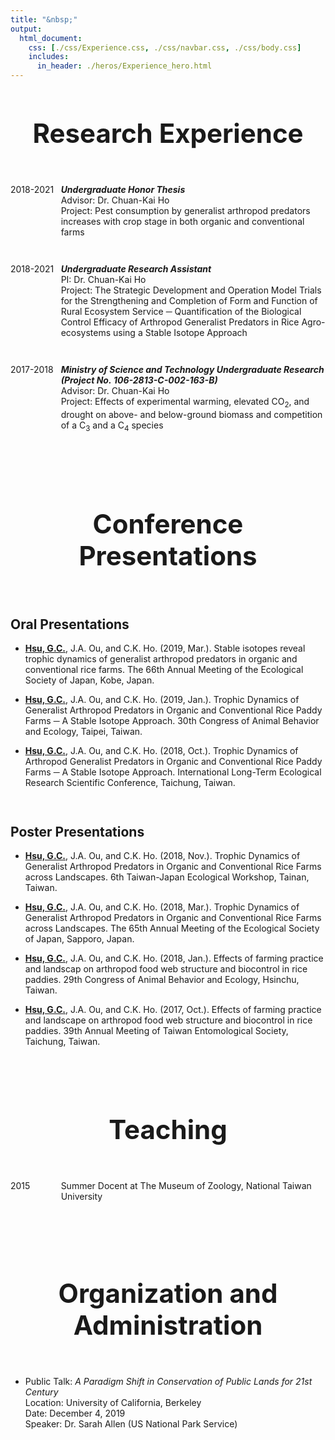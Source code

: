 ```yaml
---
title: "&nbsp;"
output:
  html_document:
    css: [./css/Experience.css, ./css/navbar.css, ./css/body.css]
    includes:
      in_header: ./heros/Experience_hero.html
---
```


<style>
h1 {text-align: center !important; 
    font-weight: bold !important; 
    font-size: 42px !important}
</style>

# Research Experience
<div style="height: 1em;"></div>

<div style="display: flex;">
<div style="width: 16%;">
2018-2021
</div>
<div style="width: 84%;">
<b>_Undergraduate Honor Thesis_</b><br>
Advisor: Dr. Chuan-Kai Ho <br>
Project: Pest consumption by generalist arthropod predators increases with crop stage in both organic and conventional farms <br>
</div>
</div>

<div style="height: 1em;"></div>

<div style="display: flex;">
<div style="width: 16%;">
2018-2021
</div>
<div style="width: 84%;">
<b>_Undergraduate Research Assistant_</b><br>
PI: Dr. Chuan-Kai Ho <br>
Project: The Strategic Development and Operation Model Trials for the   Strengthening and Completion of Form and Function of Rural Ecosystem Service ─ Quantification of the Biological Control Efficacy of Arthropod Generalist Predators in Rice Agro-ecosystems using a Stable Isotope Approach<br>
</div>
</div>

<div style="height: 1em;"></div>

<div style="display: flex;">
<div style="width: 16%;">
2017-2018
</div>
<div style="width: 84%;">
<b>_Ministry of Science and Technology Undergraduate Research (Project No. 106-2813-C-002-163-B)_</b><br>
Advisor: Dr. Chuan-Kai Ho <br>
Project: Effects of experimental warming, elevated CO~2~, and drought on above- and below-ground biomass and competition of a C~3~ and a C~4~ species<br>
</div>
</div>

<br>
<br>

# Conference Presentations
<div style="height: 1em;"></div>

## Oral Presentations
*	<b><u>Hsu, G.C.</u></b>, J.A. Ou, and C.K. Ho. (2019, Mar.). Stable isotopes reveal trophic dynamics of generalist arthropod predators in organic and conventional rice farms. The 66th Annual Meeting of the Ecological Society of Japan, Kobe, Japan.

*	<b><u>Hsu, G.C.</u></b>, J.A. Ou, and C.K. Ho. (2019, Jan.). Trophic Dynamics of Generalist Arthropod Predators in Organic and Conventional Rice Paddy Farms ─ A Stable Isotope Approach. 30th Congress of Animal Behavior and Ecology, Taipei, Taiwan.

*	<b><u>Hsu, G.C.</u></b>, J.A. Ou, and C.K. Ho. (2018, Oct.). Trophic Dynamics of Arthropod Generalist Predators in Organic and Conventional Rice Paddy Farms ─ A Stable Isotope Approach. International Long-Term Ecological Research Scientific Conference, Taichung, Taiwan.

<div style="height: 1em;"></div>

## Poster Presentations
*	<b><u>Hsu, G.C.</u></b>, J.A. Ou, and C.K. Ho. (2018, Nov.). Trophic Dynamics of Generalist Arthropod Predators in Organic and Conventional Rice Farms across Landscapes. 6th Taiwan-Japan Ecological Workshop, Tainan, Taiwan.

*	<b><u>Hsu, G.C.</u></b>, J.A. Ou, and C.K. Ho. (2018, Mar.). Trophic Dynamics of Generalist Arthropod Predators in Organic and Conventional Rice Farms across Landscapes. The 65th Annual Meeting of the Ecological Society of Japan, Sapporo, Japan.

*	<b><u>Hsu, G.C.</u></b>, J.A. Ou, and C.K. Ho. (2018, Jan.). Effects of farming practice and landscap on arthropod food web structure and biocontrol in rice paddies. 29th Congress of Animal Behavior and Ecology, Hsinchu, Taiwan.

*	<b><u>Hsu, G.C.</u></b>, J.A. Ou, and C.K. Ho. (2017, Oct.). Effects of farming practice and landscape on arthropod food web structure and biocontrol in rice paddies. 39th Annual Meeting of Taiwan Entomological Society, Taichung, Taiwan.

<br>
<br>

# Teaching
<div style="height: 1em;"></div>

<div style="display: flex;">
<div style="width: 16%;">
2015
</div>
<div style="width: 84%;">
Summer Docent at The Museum of Zoology, National Taiwan University<br>
</div>
</div>

<br>
<br>

# Organization and Administration
<div style="height: 1em;"></div>

* Public Talk: _A Paradigm Shift in Conservation of Public Lands for 21st Century_      
Location: University of California, Berkeley <br>
Date: December 4, 2019 <br>
Speaker: Dr. Sarah Allen (US National Park Service) <br>





